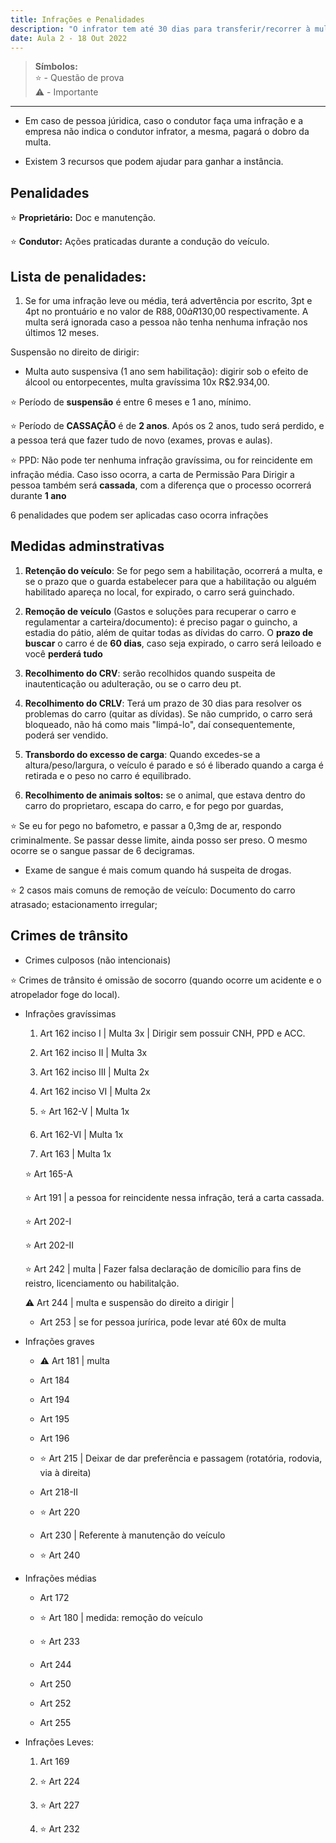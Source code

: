 ```yaml
---
title: Infrações e Penalidades
description: "O infrator tem até 30 dias para transferir/recorrer à multa que recebeu. Em caso de pessoa júridica, caso o condutor faça uma infração e a empresa não indica o condutor infrator, a mesma, pagará o dobro da multa."
date: Aula 2 - 18 Out 2022
---
```


> **Símbolos:** <br/> ⭐ - Questão de prova <br/> ⚠️ - Importante

---


- Em caso de pessoa júridica, caso o condutor faça uma infração e a empresa não indica o condutor infrator, a mesma, pagará o dobro da multa.

- Existem 3 recursos que podem ajudar para ganhar a instância.

## Penalidades

⭐ **Proprietário:** Doc e manutenção.

⭐ **Condutor:** Ações praticadas durante a condução do veículo.

## Lista de penalidades:

1. Se for uma infração leve ou média, terá advertência por escrito, 3pt e 4pt no prontuário e no valor de R$88,00 à R$130,00 respectivamente. A multa será ignorada caso a pessoa não tenha nenhuma infração nos últimos 12 meses.



Suspensão no direito de dirigir: 

- Multa auto suspensiva (1 ano sem habilitação): digirir sob o efeito de álcool ou entorpecentes, multa gravíssima 10x R$2.934,00.


⭐ Período de **suspensão** é entre 6 meses e 1 ano, mínimo. 

⭐ Período de **CASSAÇÃO** é de **2 anos**. Após os 2 anos, tudo será perdido, e a pessoa terá que fazer tudo de novo (exames, provas e aulas).

⭐ PPD: Não pode ter nenhuma infração gravíssima, ou for reincidente em infração média. Caso isso ocorra, a carta de Permissão Para Dirigir a pessoa também será **cassada**, com a diferença que o processo ocorrerá durante **1 ano**

6 penalidades que podem ser aplicadas caso ocorra infrações


## Medidas adminstrativas


1. **Retenção do veículo**: Se for pego sem a habilitação, ocorrerá a multa, e se o prazo que o guarda estabelecer para que a habilitação ou alguém habilitado apareça no local, for expirado, o carro será guinchado.


2. **Remoção de veículo** (Gastos e soluções para recuperar o carro e regulamentar a carteira/documento): é preciso pagar o guincho, a estadia do pátio, além de quitar todas as dívidas do carro. O **prazo de buscar** o carro é de **60 dias**, caso seja expirado, o carro será leiloado e você **perderá tudo**

3. **Recolhimento do CRV**: serão recolhidos quando suspeita de inautenticação ou adulteração, ou se o carro deu pt.

4. **Recolhimento do CRLV**: Terá um prazo de 30 dias para resolver os problemas do carro (quitar as dívidas). Se não cumprido, o carro será bloqueado, não há como mais "limpá-lo", daí consequentemente, poderá ser vendido.

5. **Transbordo do excesso de carga**: Quando excedes-se a altura/peso/largura, o veículo é parado e só é liberado quando a carga é retirada e o peso no carro é equilibrado.

6. **Recolhimento de animais soltos:** se o animal, que estava dentro do carro do proprietaro, escapa do carro, e for pego por guardas, 


⭐ Se eu for pego no bafometro, e passar a 0,3mg de ar, respondo criminalmente. Se passar desse limite, ainda posso ser preso. O mesmo ocorre se o sangue passar de 6 decigramas.

- Exame de sangue é mais comum quando há suspeita de drogas.


⭐ 2 casos mais comuns de remoção de veículo: Documento do carro atrasado; estacionamento irregular;


## Crimes de trânsito

- Crimes culposos (não intencionais)


⭐ Crimes de trânsito é omissão de socorro (quando ocorre um acidente e o atropelador foge do local).

- Infrações gravíssimas

  1. Art 162 inciso I | Multa 3x | Dirigir sem possuir CNH, PPD e ACC.

  2. Art 162 inciso II | Multa 3x

  3. Art 162 inciso III | Multa 2x

  4. Art 162 inciso VI | Multa 2x

  5. ⭐ Art 162-V | Multa 1x

  6. Art 162-VI | Multa 1x

  7. Art 163 | Multa 1x

  ⭐ Art 165-A

  ⭐ Art 191 | a pessoa for reincidente nessa infração, terá a carta cassada.

  ⭐ Art 202-I 

  ⭐ Art 202-II 

  ⭐ Art 242 | multa | Fazer falsa declaração de domicílio para fins de reistro, licenciamento ou habilitalção.  

  ⚠️ Art 244 | multa e suspensão do direito a dirigir | 

  - Art 253 | se for pessoa jurírica, pode levar até 60x de multa


- Infrações graves

  - ⚠️ Art 181 | multa

  - Art 184 

  - Art 194 

  - Art 195

  - Art 196

  - ⭐ Art 215 | Deixar de dar preferência e passagem (rotatória, rodovia, via à direita)


  - Art 218-II

  - ⭐ Art 220

  - Art 230 | Referente à manutenção do veículo

  - ⭐ Art 240



- Infrações médias

  - Art 172

  - ⭐ Art 180 | medida: remoção do veículo

  - ⭐ Art 233

  - Art 244

  - Art 250

  - Art 252

  - Art 255

- Infrações Leves:

  1. Art 169

  2. ⭐ Art 224

  3. ⭐ Art 227

  4. ⭐ Art 232




